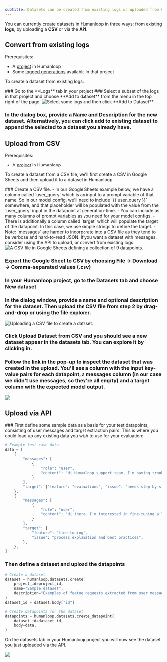 ```yaml
---
subtitle: Datasets can be created from existing logs or uploaded from CSV and via the API.
---
```


You can currently create datasets in Humanloop in three ways: from existing **logs**, by uploading a **CSV** or via the **API**.

## Convert from existing logs

Prerequisites:

- A [project](/docs/projects-2) in Humanloop
- Some [logged generations](../generate-and-log-with-the-sdk) available in that project

To create a dataset from existing logs: 

<Steps>
### Go to the **Logs** tab in your project
### Select a subset of the logs in that project and choose **Add to dataset** from the menu in the top right of the page.

<img src="../../../assets/images/48e2025-image.png" alt="Select some logs and then click **Add to Dataset**" />


### In the dialog box, provide a Name and Description for the new dataset. Alternatively, you can click **add to existing dataset** to append the selected to a dataset you already have.
</Steps>

## Upload from CSV

Prerequisites:

- A [project](/docs/projects-2) in Humanloop

To create a dataset from a CSV file, we'll first create a CSV in Google Sheets and then upload it to a dataset in Humanloop.

<Steps>
### Create a CSV file. 
   - In our Google Sheets example below, we have a column called `user_query` which is an input to a prompt variable of that name. So in our model config, we'll need to include `{{ user_query }}` somewhere, and that placeholder will be populated with the value from the `user_query` input in the datapoint at generation-time.
   - You can include as many columns of prompt variables as you need for your model configs.
   - There is additionally a column called `target` which will populate the target of the datapoint. In this case, we use simple strings to define the target.
   - Note: `messages` are harder to incorporate into a CSV file as they tend to be verbose and hard-to-read JSON. If you want a dataset with messages, consider using the API to upload, or convert from existing logs. 

<img src="../../../assets/images/bc8679a-image.png" alt="A CSV file in Google Sheets defining a collection of 9 datapoints." />


### Export the Google Sheet to CSV by choosing **File** → **Download** → **Comma-separated values (.csv)**
### In your Humanloop project, go to the **Datasets** tab and choose **New dataset**
### In the dialog window, provide a name and optional description for the dataset. Then upload the CSV file from step 2 by drag-and-drop or using the file explorer. 

<img src="../../../assets/images/57c9faf-image.png" alt="Uploading a CSV file to create a dataset." />


### Click **Upload Dataset from CSV** and you should see a new dataset appear in the datasets tab. You can explore it by clicking in. 
### Follow the link in the pop-up to inspect the dataset that was created in the upload. You'll see a column with the input key-value pairs for each datapoint, a messages column (in our case we didn't use messages, so they're all empty) and a target column with the expected model output.

<img src="../../../assets/images/eb0613c-image.png" />

</Steps>

## Upload via API

<Steps>
### First define some sample data as a basis for your test datapoints, consisting of user messages and target extraction pairs. This is where you could load up any existing data you wish to use for your evaluation:

```python Python
# Example test case data
data = [
    {
        "messages": [
            {
                "role": "user",
                "content": "Hi Humanloop support team, I'm having trouble understanding how to use the evaluations feature in your software. Can you provide a step-by-step guide or any resources to help me get started?",
            }
        ],
        "target": {"feature": "evaluations", "issue": "needs step-by-step guide"},
    },
    {
        "messages": [
            {
                "role": "user",
                "content": "Hi there, I'm interested in fine-tuning a language model using your software. Can you explain the process and provide any best practices or guidelines?",
            }
        ],
        "target": {
            "feature": "fine-tuning",
            "issue": "process explanation and best practices",
        },
    },
]
```

### Then define a dataset and upload the datapoints

```python Python
# Create a dataset
dataset = humanloop.datasets.create(
    project_id=project_id,
    name="Sample dataset",
    description="Examples of featue requests extracted from user messages",
)
dataset_id = dataset.body["id"]

# Create datapoints for the dataset
datapoints = humanloop.datasets.create_datapoint(
    dataset_id=dataset_id,
    body=data,
)
```
</Steps>

On the datasets tab in your Humanloop project you will now see the dataset you just uploaded via the API.

<img src="../../../assets/images/665e92a-image.png" />